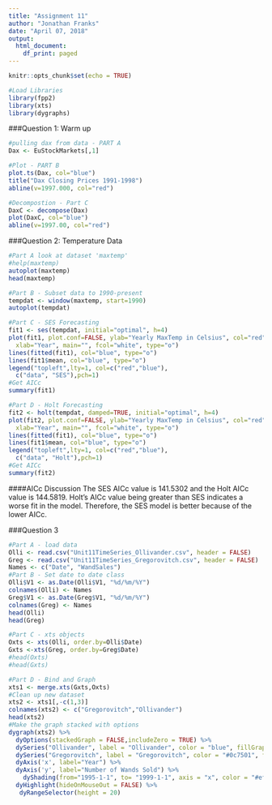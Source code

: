 ```yaml
---
title: "Assignment 11"
author: "Jonathan Franks"
date: "April 07, 2018"
output:
  html_document:
    df_print: paged
---
```


```r
knitr::opts_chunk$set(echo = TRUE)

#Load Libraries
library(fpp2)
library(xts)
library(dygraphs)
```

###Question 1: Warm up
```r
#pulling dax from data - PART A
Dax <- EuStockMarkets[,1]
```


```r
#Plot - PART B
plot.ts(Dax, col="blue")
title("Dax Closing Prices 1991-1998")
abline(v=1997.000, col="red")
```

```r
#Decompostion - Part C
DaxC <- decompose(Dax)
plot(DaxC, col="blue")
abline(v=1997.00, col="red")

```

###Question 2: Temperature Data
```r
#Part A look at dataset 'maxtemp'
#help(maxtemp)
autoplot(maxtemp)
head(maxtemp)
```

```r
#Part B - Subset data to 1990-present
tempdat <- window(maxtemp, start=1990)
autoplot(tempdat)

```

```r
#Part C - SES Forecasting
fit1 <- ses(tempdat, initial="optimal", h=4)
plot(fit1, plot.conf=FALSE, ylab="Yearly MaxTemp in Celsius", col="red",
  xlab="Year", main="", fcol="white", type="o")
lines(fitted(fit1), col="blue", type="o")
lines(fit1$mean, col="blue", type="o")
legend("topleft",lty=1, col=c("red","blue"), 
  c("data", "SES"),pch=1)
#Get AICc
summary(fit1)

```

```r
#Part D - Holt Forecasting
fit2 <- holt(tempdat, damped=TRUE, initial="optimal", h=4)
plot(fit2, plot.conf=FALSE, ylab="Yearly MaxTemp in Celsius", col="red",
  xlab="Year", main="", fcol="white", type="o")
lines(fitted(fit1), col="blue", type="o")
lines(fit1$mean, col="blue", type="o")
legend("topleft",lty=1, col=c("red","blue"), 
  c("data", "Holt"),pch=1)
#Get AICc
summary(fit2)

```
####AICc Discussion
The SES AICc value is 141.5302 and the Holt AICc value is 144.5819. 
Holt's AICc value being greater than SES indicates a worse fit in the model.
Therefore, the SES model is better because of the lower AICc.

###Question 3
```r
#Part A - load data
Olli <- read.csv("Unit11TimeSeries_Ollivander.csv", header = FALSE)
Greg <- read.csv("Unit11TimeSeries_Gregorovitch.csv", header = FALSE)
Names <- c("Date", "WandSales")
#Part B - Set date to date class
Olli$V1 <- as.Date(Olli$V1, "%d/%m/%Y")
colnames(Olli) <- Names
Greg$V1 <- as.Date(Greg$V1, "%d/%m/%Y")
colnames(Greg) <- Names
head(Olli)
head(Greg)

```

```r
#Part C - xts objects
Oxts <- xts(Olli, order.by=Olli$Date)
Gxts <-xts(Greg, order.by=Greg$Date)
#head(Oxts)
#head(Gxts)

```

```r
#Part D - Bind and Graph
xts1 <- merge.xts(Gxts,Oxts)
#Clean up new dataset
xts2 <- xts1[,-c(1,3)]
colnames(xts2) <- c("Gregorovitch","Ollivander")
head(xts2)
#Make the graph stacked with options
dygraph(xts2) %>% 
  dyOptions(stackedGraph = FALSE,includeZero = TRUE) %>%
  dySeries("Ollivander", label = "Ollivander", color = "blue", fillGraph=TRUE) %>%
  dySeries("Gregorovitch", label = "Gregorovitch", color = "#0c7501", fillGraph=TRUE) %>%
  dyAxis('x', label="Year") %>%
  dyAxis('y', label="Number of Wands Sold") %>%
    dyShading(from="1995-1-1", to= "1999-1-1", axis = "x", color = "#ef9999") %>%
  dyHighlight(hideOnMouseOut = FALSE) %>%
   dyRangeSelector(height = 20)
```







